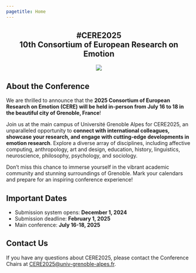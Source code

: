 ```yaml
---
pagetitle: Home
---
```


::: {.column-screen style="text-align: center;"}
# #CERE2025<br>10th Consortium of European Research on Emotion

![](images/grenobleCERE2025.png)
:::

## About the Conference

We are thrilled to announce that the **2025 Consortium of European Research on Emotion (CERE) will be held in-person from July 16 to 18 in the beautiful city of Grenoble, France**!

Join us at the main campus of Université Grenoble Alpes for CERE2025, an unparalleled opportunity to **connect with international colleagues, showcase your research, and engage with cutting-edge developments in emotion research**. Explore a diverse array of disciplines, including affective computing, anthropology, art and design, education, history, linguistics, neuroscience, philosophy, psychology, and sociology.

Don't miss this chance to immerse yourself in the vibrant academic community and stunning surroundings of Grenoble. Mark your calendars and prepare for an inspiring conference experience!

## Important Dates

- Submission system opens: **December 1, 2024**
- Submission deadline: **February 1, 2025**
- Main conference: **July 16-18, 2025**

## Contact Us

If you have any questions about CERE2025, please contact the Conference Chairs at [CERE2025@univ-grenoble-alpes.fr](mailto:cere2025@univ-grenoble-alpes.fr).